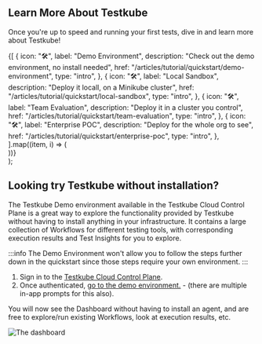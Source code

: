 

## Learn More About Testkube

Once you're up to speed and running your first tests, dive in and learn more about Testkube!

  <section className={clsx("row indent--min")}>
    {[
      {
        icon: "🛠",
        label: "Demo Environment",
        description:
          "Check out the demo environment, no install needed",
        href: "/articles/tutorial/quickstart/demo-environment",
        type: "intro",
      },
      {
        icon: "🛠",
        label: "Local Sandbox",
        description:
          "Deploy it locall, on a Minikube cluster",
        href: "/articles/tutorial/quickstart/local-sandbox",
        type: "intro",
      },
      {
        icon: "🛠",
        label: "Team Evaluation",
        description:
          "Deploy it in a cluster you control",
        href: "/articles/tutorial/quickstart/team-evaluation",
        type: "intro",
      },
      {
        icon: "🛠",
        label: "Enterprise POC",
        description:
          "Deploy for the whole org to see",
        href: "/articles/tutorial/quickstart/enterprise-poc",
        type: "intro",
      },
    ].map((item, i) => (
      <article key={i} className="col padding--sm intro__card">
        <DocCard item={item} />
      </article>
    ))}
  </section>
);

<LearnCardList />

## Looking try Testkube without installation?

The Testkube Demo environment available in the Testkube Cloud Control Plane is a great way to explore the functionality provided by
Testkube without having to install anything in your infrastructure. It contains a large collection of Workflows for
different testing tools, with corresponding execution results and Test Insights for you to explore.

:::info
The Demo Environment won't allow you to follow the steps further down in the quickstart since
those steps require your own environment.
:::

1. Sign in to the [Testkube Cloud Control Plane](https://app.testkube.io).
2. Once authenticated, [go to the demo environment.](https://app.testkube.io/demo-environment) - (there are multiple in-app
  prompts for this also).

You will now see the Dashboard without having to install an agent, and are free to explore/run existing Workflows,
look at execution results, etc.

![The dashboard](./img/demo-environment-dashboard.png)